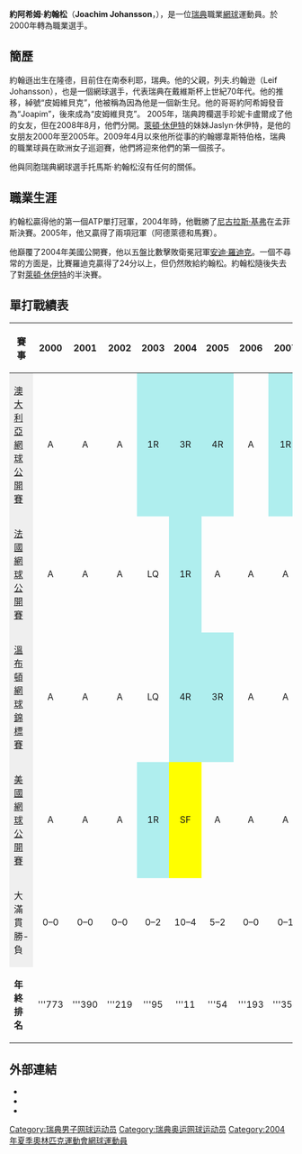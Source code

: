 {{Roughtranslation}}
{{Infobox 网球
|姓名=Joachim Johansson
|image=Joachim Pim-Pim Johansson.jpg
|国籍={{flagicon|SWE}}[[瑞典|瑞典]]
|生日={{birth date and age|1982|7|1}}
|出生地={{SWE}}[[隆德|隆德]]
|居住地={{SWE}}[[南泰利耶|南泰利耶]]
|身高=198
|体重=90
|持拍手=右
|反拍=單手
|转职业年=2000年
|球拍=
|球衣=
|球鞋=
|单打最高排名=9（2005年2月14日）
|双打最高排名=108（2008年2月1日）
|现单打排名=
|现双打排名=
|单打冠军头衔=3
|双打冠军头衔=1
|职业战绩=66勝53負
|奖金=1,472,136 [[美元|美元]]
|澳网最好成绩=第四輪（2005）
|法网最好成绩=第一輪（2004）
|温网最好成绩=第四輪（2004）
|美网最好成绩=四強（2004）
|大满贯个数=
|奥运会最好成绩=
}}
'''約阿希姆·約翰松'''（'''Joachim Johansson'''，{{bd|1982年|7月1日}}），是一位[[瑞典|瑞典]]職業[[網球|網球]]運動員。於2000年轉為職業選手。

== 簡歷 ==

約翰遜出生在隆德，目前住在南泰利耶，瑞典。他的父親，列夫.约翰逊（Leif Johansson），也是一個網球選手，代表瑞典在戴維斯杯上世紀70年代。他的推移，綽號“皮姆維貝克”，他被稱為因為他是一個新生兒。他的哥哥約阿希姆發音為“Joapim”，後來成為“皮姆維貝克”。 2005年，瑞典跨欄選手珍妮卡盧爾成了他的女友，但在2008年8月，他們分開。[[萊頓·休伊特|萊頓·休伊特]]的妹妹Jaslyn·休伊特，是他的女朋友2000年至2005年。2009年4月以來他所從事的約翰娜韋斯特伯格，瑞典的職業球員在歐洲女子巡迴賽，他們將迎來他們的第一個孩子。

他與同胞瑞典網球選手托馬斯·約翰松沒有任何的關係。

== 職業生涯 ==

約翰松贏得他的第一個ATP單打冠軍，2004年時，他戰勝了[[尼古拉斯·基弗|尼古拉斯·基弗]]在孟菲斯決賽。2005年，他又贏得了兩項冠軍（阿德萊德和馬賽）。

他巔覆了2004年美國公開賽，他以五盤比數擊敗衛冕冠軍[[安迪·羅迪克|安迪·羅迪克]]。一個不尋常的方面是，比賽羅迪克贏得了24分以上，但仍然敗給約翰松。約翰松隨後失去了對[[萊頓·休伊特|萊頓·休伊特]]的半決賽。

== 單打戰績表 ==

{| class="wikitable"
|-
!賽事 !! 2000 !! 2001 !! 2002 !! 2003 !! 2004 !! 2005 !! 2006 !! 2007 !! 2008 !! 生涯 勝-負
|-
|style="background:#EFEFEF;"|[[澳大利亞網球公開賽|澳大利亞網球公開賽]]
|align="center"|A
|align="center"|A
|align="center"|A
|align="center" style="background:#afeeee;"|1R
|align="center" style="background:#afeeee;"|3R
|align="center" style="background:#afeeee;"|4R
|align="center"|A
|align="center" style="background:#afeeee;"|1R
|align="center"|A
|align="center"|5–4
|-
|style="background:#EFEFEF;"|[[法國網球公開賽|法國網球公開賽]]
|align="center"|A
|align="center"|A
|align="center"|A
|align="center"|LQ
|align="center" style="background:#afeeee;"|1R
|align="center"|A
|align="center"|A
|align="center"|A
|align="center"|A
|align="center"|0–1
|-
|style="background:#EFEFEF;"|[[溫布頓網球錦標賽|溫布頓網球錦標賽]]
|align="center"|A
|align="center"|A
|align="center"|A
|align="center"|LQ
|align="center" style="background:#afeeee;"|4R
|align="center" style="background:#afeeee;"|3R
|align="center"|A
|align="center"|A
|align="center"|A
|align="center"|5–2
|-
|style="background:#EFEFEF;"|[[美國網球公開賽|美國網球公開賽]]
|align="center"|A
|align="center"|A
|align="center"|A
|align="center" style="background:#afeeee;"|1R
|align="center" style="background:yellow;"|SF
|align="center"|A
|align="center"|A
|align="center"|A
|align="center"|A
|align="center"|5–2
|-
|style="background:#EFEFEF;"|大滿貫 勝-負
|align="center"|0–0
|align="center"|0–0
|align="center"|0–0
|align="center"|0–2
|align="center"|10–4
|align="center"|5–2
|align="center"|0–0
|align="center"|0–1
|align="center"|0–0
|align="center"|15–9
|-bgcolor="efefef"
|'''年終排名'''
|align="center"|'''773
|align="center"|'''390
|align="center"|'''219
|align="center"|'''95
|align="center"|'''11
|align="center"|'''54
|align="center"|'''193
|align="center"|'''350
|align="center"|'''771
|align="center"|'''N/A
|}

==外部連結==
* {{ATP|id=J194}}
* {{ITF Profile|id=30017595}}
* {{DavisCupplayerlink|id=30017595}}

{{DEFAULTSORT:Johansson, Joachim}}

[[Category:瑞典男子网球运动员|Category:瑞典男子网球运动员]]
[[Category:瑞典奥运网球运动员|Category:瑞典奥运网球运动员]]
[[Category:2004年夏季奧林匹克運動會網球運動員|Category:2004年夏季奧林匹克運動會網球運動員]]